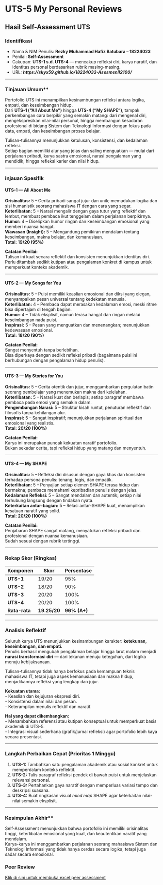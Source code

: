 # UTS-5 My Personal Reviews

## Hasil Self-Assessment UTS

### Identifikasi
- Nama & NIM Penulis: **Rezky Muhammad Hafiz Batubara – 18224023**  
- Penilai: **Self-Assessment**  
- Cakupan: **UTS-1 s.d. UTS-4** — mencakup refleksi diri, karya naratif, dan identitas personal berdasarkan rubrik masing-masing.  
- URL: **_https://skyx59.github.io/18224033-AsesmenII2100/_**  

---

### Tinjauan Umum**
Portofolio UTS ini menampilkan kesinambungan refleksi antara logika, empati, dan keseimbangan hidup.  
Dari **UTS-1 (“All About Me”)** hingga **UTS-4 (“My SHAPE”)**, tampak perkembangan cara berpikir yang semakin matang: dari mengenal diri, mengekspresikan nilai-nilai personal, hingga membangun kesadaran profesional di bidang Sistem dan Teknologi Informasi dengan fokus pada data, empati, dan keseimbangan proses belajar.

Tulisan-tulisannya menunjukkan ketulusan, konsistensi, dan kedalaman refleksi.  
Setiap bagian memiliki alur yang jelas dan saling menguatkan — mulai dari perjalanan pribadi, karya sastra emosional, narasi pengalaman yang mendidik, hingga refleksi karier dan nilai hidup.

---

### injauan Spesifik

#### UTS-1 — All About Me
**Orisinalitas:** 5 – Cerita pribadi sangat jujur dan unik; memadukan logika dan sisi humanistik seorang mahasiswa IT dengan cara yang segar.  
**Keterlibatan:** 5 – Narasi mengalir dengan gaya tutur yang reflektif dan lembut, membuat pembaca ikut tenggelam dalam perjalanan berpikirnya.  
**Humor:** 4 – Diselipkan humor ringan dan keseimbangan emosional yang memberi nuansa hangat.  
**Wawasan (Insight):** 5 – Mengandung pemikiran mendalam tentang keseimbangan, makna belajar, dan kemanusiaan.  
**Total:** **19/20 (95%)**

**Catatan Penilai:**  
Tulisan ini kuat secara reflektif dan konsisten menunjukkan identitas diri.  
Perlu ditambah sedikit kutipan atau pengalaman konkret di kampus untuk memperkuat konteks akademik.

---

#### UTS-2 — My Songs for You
**Orisinalitas:** 5 – Puisi memiliki keaslian emosional dan diksi yang elegan, menyampaikan pesan universal tentang kedekatan manusia.  
**Keterlibatan:** 4 – Pembaca dapat merasakan kedalaman emosi, meski ritme bisa dipertajam di tengah bagian.  
**Humor:** 4 – Tidak eksplisit, namun terasa hangat dan ringan melalui keseimbangan nada puisi.  
**Inspirasi:** 5 – Pesan yang menguatkan dan menenangkan; menunjukkan kedewasaan emosional.  
**Total:** **18/20 (90%)**

**Catatan Penilai:**  
Sangat menyentuh tanpa berlebihan.  
Bisa diperkaya dengan sedikit refleksi pribadi (bagaimana puisi ini berhubungan dengan pengalaman hidup penulis).

---

#### UTS-3 — My Stories for You
**Orisinalitas:** 5 – Cerita otentik dan jujur, menggambarkan pergulatan batin seorang pembelajar yang menemukan makna dari kelelahan.  
**Keterlibatan:** 5 – Narasi kuat dan berlapis; setiap paragraf membawa pembaca pada emosi yang semakin dalam.  
**Pengembangan Narasi:** 5 – Struktur kisah runtut, penuturan reflektif dan filosofis tanpa kehilangan alur.  
**Inspirasi:** 5 – Sangat inspiratif; menunjukkan perjalanan spiritual dan emosional yang realistis.  
**Total:** **20/20 (100%)**

**Catatan Penilai:**  
Karya ini merupakan puncak kekuatan naratif portofolio.  
Bukan sekadar cerita, tapi refleksi hidup yang matang dan menyentuh. 

---

#### UTS-4 — My SHAPE
**Orisinalitas:** 5 – Refleksi diri disusun dengan gaya khas dan konsisten terhadap persona penulis: tenang, logis, dan empatik.  
**Keterlibatan:** 5 – Penyajian setiap elemen SHAPE terasa hidup dan bermakna; pembaca memahami kepribadian penulis dengan jelas.  
**Kedalaman Refleksi:** 5 – Sangat mendalam dan autentik; setiap nilai terhubung langsung dengan tindakan nyata.  
**Keterkaitan antar-bagian:** 5 – Relasi antar-SHAPE kuat, menampilkan kesatuan naratif yang solid.  
**Total:** **20/20 (100%)**

**Catatan Penilai:**  
Penjabaran SHAPE sangat matang, menyatukan refleksi pribadi dan profesional dengan nuansa kemanusiaan.  
Sudah sesuai dengan rubrik tertinggi.

---

### Rekap Skor (Ringkas)

| Komponen | Skor | Persentase |
|-----------|-------|-------------|
| **UTS-1** | 19/20 | 95% |
| **UTS-2** | 18/20 | 90% |
| **UTS-3** | 20/20 | 100% |
| **UTS-4** | 20/20 | 100% |
| **Rata-rata** | **19.25/20** | **96% (A+)** |

---

### Analisis Reflektif
Seluruh karya UTS menunjukkan kesinambungan karakter: **ketekunan, keseimbangan, dan empati.**  
Penulis berhasil mengubah pengalaman belajar hingga larut malam menjadi **narasi transformasi diri** — dari tekanan menuju keteguhan, dari logika menuju kebijaksanaan.

Tulisan-tulisannya tidak hanya berfokus pada kemampuan teknis mahasiswa IT, tetapi juga aspek kemanusiaan dan makna hidup, menjadikannya refleksi yang lengkap dan jujur.  

**Kekuatan utama:**  
- Keaslian dan kejujuran ekspresi diri.  
- Konsistensi dalam nilai dan pesan.  
- Keterampilan menulis reflektif dan naratif.  

**Hal yang dapat dikembangkan:**  
- Menambahkan referensi atau kutipan konseptual untuk memperkuat basis akademik di UTS-5.  
- Integrasi visual sederhana (grafik/jurnal refleksi) agar portofolio lebih kaya secara presentasi.  

---

### Langkah Perbaikan Cepat (Prioritas 1 Minggu)
1. **UTS-1:** Tambahkan satu pengalaman akademik atau sosial konkret untuk memperdalam konteks reflektif.  
2. **UTS-2:** Tulis paragraf refleksi pendek di bawah puisi untuk menjelaskan relevansi personal.  
3. **UTS-3:** Pertahankan gaya naratif dengan memperluas variasi tempo dan deskripsi suasana.  
4. **UTS-4:** Buat ringkasan visual *mind map* SHAPE agar keterkaitan nilai-nilai semakin eksplisit.  

---

### Kesimpulan Akhir**
Self-Assessment menunjukkan bahwa portofolio ini memiliki orisinalitas tinggi, keterlibatan emosional yang kuat, dan keautentikan naratif yang mendalam.  
Karya-karya ini menggambarkan perjalanan seorang mahasiswa Sistem dan Teknologi Informasi yang tidak hanya cerdas secara logika, tetapi juga sadar secara emosional. 

### Peer Review{.unnumbered}  
[Klik di sini untuk membuka excel peer assessment](https://docs.google.com/spreadsheets/d/1UZi9pvJwMWkTbTVKFSjuYwzkr_akqXsO/edit?gid=150157393#gid=150157393)
